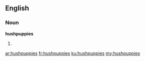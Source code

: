==English==
===Noun===
'''hushpuppies'''
# {{plural of|hushpuppy}}

[[ar:hushpuppies]]
[[fr:hushpuppies]]
[[ku:hushpuppies]]
[[my:hushpuppies]]